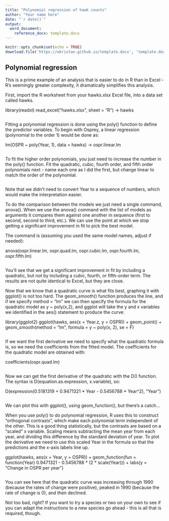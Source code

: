 ```yaml
---
title: "Polynomial regression of hawk counts"
author: "Your name here"
date: "`r date()`"
output: 
  word_document:
    reference_docx: template.docx
---
```


```r
knitr::opts_chunk$set(echo = TRUE)
download.file('https://wkristan.github.io/template.docx', 'template.docx', mode = 'wb')
```

## Polynomial regression

This is a prime example of an analysis that is easier to do in R than in Excel - R's seemingly greater complexity, it dramatically simplifies this analysis.

First, import the R worksheet from your hawks.xlsx Excel file, into a data set called hawks.

library(readxl)
read_excel("hawks.xlsx", sheet = "R") -> hawks

```r



```


Fitting a polynomial regression is done using the poly() function to define the predictor variables. To begin with Osprey, a linear regression (polynomial to the order 1) would be done as:

lm(OSPR ~ poly(Year, 1), data = hawks) -> ospr.linear.lm

```r


```

To fit the higher order polynomials, you just need to increase the number in the poly() function. Fit the quadratic, cubic, fourth order, and fifth order polynomials next - name each one as I did the first, but change linear to match the order of the polynomial.

```r



```

Note that we didn't need to convert Year to a sequence of numbers, which would make the interpretation easier.

To do the comparison between the models we just need a single command, anova(). When we use the anova() command with the list of models as arguments it compares them against one another in sequence (first to second, second to third, etc.). We can use the point at which we stop getting a significant improvement in fit to pick the best model.

The command is (assuming you used the same model names, adjust if needed):

anova(ospr.linear.lm, ospr.quad.lm, ospr.cubic.lm, ospr.fourth.lm, ospr.fifth.lm)

```r



```

You'll see that we get a significant improvement in fit by including a quadratic, but not by including a cubic, fourth, or fifth-order term. The results are not quite identical to Excel, but they are close.

Now that we know that a quadratic curve is what fits best, graphing it with ggplot() is not too hard. The geom_smooth() function produces the line, and if we specify method = "lm" we can then specify the formula for the quadratic model as y ~ poly(x,2), and ggplot will take the y and x variables we identified in the aes() statement to produce the curve:

library(ggplot2)
ggplot(hawks, aes(x = Year.z, y = OSPR)) + geom_point() + geom_smooth(method = "lm", formula = y ~ poly(x, 2), se = F)

```r



```

If we want the first derivative we need to specify what the quadratic formula is, so we need the coefficients from the fitted model. The coefficients for the quadratic model are obtained with:

coefficients(ospr.quad.lm)

```r



```

Now we can get the first derivative of the quadratic with the D() function. The syntax is D(equation.as.expression, x.variable), so:

D(expression(0.5181319 + 0.9471321 * Year - 0.5456788 * Year^2), "Year")

```r



```

We can plot this with ggplot(), using geom_function(), but there's a catch...

When you use poly() to do polynomial regression, R uses this to construct "orthogonal contrasts", which make each polynomial term independent of the other. This is a good thing statistically, but the contrasts are based on a "scaled" x variable. Scaling means subtracting the mean year from each year, and dividing this difference by the standard deviation of year. To plot the derivative we need to use this scaled Year in the formula so that the predictions and the x-axis labels line up.

ggplot(hawks, aes(x = Year, y = OSPR)) + geom_function(fun = function(Year) 0.9471321 - 0.5456788 * (2 * scale(Year))) + labs(y = "Change in OSPR per year")

```r



```

You can see here that the quadratic curve was increasing through 1990 (because the rates of change were positive), peaked in 1990 (because the rate of change is 0), and then declined.

Not too bad, right? If you want to try a species or two on your own to see if you can adapt the instructions to a new species go ahead - this is all that is required, though.
